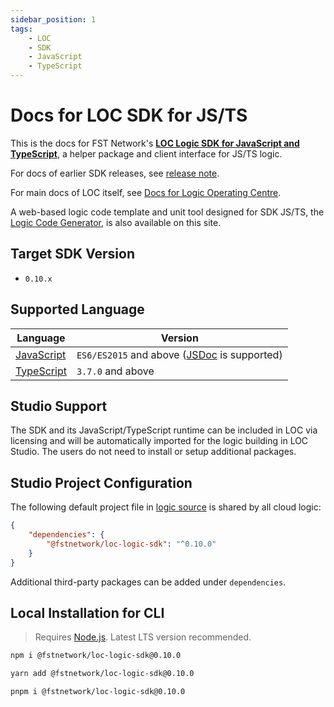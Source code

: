 ```yaml
---
sidebar_position: 1
tags:
    - LOC
    - SDK
    - JavaScript
    - TypeScript
---
```


# Docs for LOC SDK for JS/TS

This is the docs for FST Network's [**LOC Logic SDK for JavaScript and TypeScript**](https://www.npmjs.com/package/@fstnetwork/loc-logic-sdk), a helper package and client interface for JS/TS logic.

For docs of earlier SDK releases, see [release note](/sdk-ts/release-note).

For main docs of LOC itself, see [Docs for Logic Operating Centre](/main).

A web-based logic code template and unit tool designed for SDK JS/TS, the [Logic Code Generator](/logic-code-generator), is also available on this site.

## Target SDK Version

-   `0.10.x`

## Supported Language

| Language                                                              | Version                                                           |
| --------------------------------------------------------------------- | ----------------------------------------------------------------- |
| [JavaScript](https://developer.mozilla.org/en-US/docs/Web/JavaScript) | `ES6/ES2015` and above ([JSDoc](https://jsdoc.app/) is supported) |
| [TypeScript](https://www.typescriptlang.org/docs/)                    | `3.7.0` and above                                                 |

## Studio Support

The SDK and its JavaScript/TypeScript runtime can be included in LOC via licensing and will be automatically imported for the logic building in LOC Studio. The users do not need to install or setup additional packages.

## Studio Project Configuration

The following default project file in [logic source](/main/feature/logic/source) is shared by all cloud logic:

```json title="package.json"
{
    "dependencies": {
        "@fstnetwork/loc-logic-sdk": "^0.10.0"
    }
}
```

Additional third-party packages can be added under `dependencies`.

## Local Installation for CLI

> Requires [Node.js](https://nodejs.org/en). Latest LTS version recommended.


<Tabs>
  <TabItem value="npm" label="NPM" default>

```bash
npm i @fstnetwork/loc-logic-sdk@0.10.0
```

  </TabItem>
  <TabItem value="yarn" label="Yarn">

```bash
yarn add @fstnetwork/loc-logic-sdk@0.10.0
```

  </TabItem>
  <TabItem value="pnpm" label="PNPM">

```bash
pnpm i @fstnetwork/loc-logic-sdk@0.10.0
```

  </TabItem>
</Tabs>
